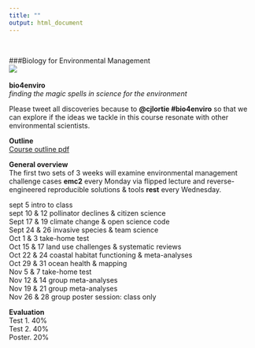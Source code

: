 ```yaml
---
title: ""
output: html_document
---
```

<br>

###Biology for Environmental Management    
![](./hogwarts.jpg)  
<br>
**bio4enviro**  
*finding the magic spells in science for the environment*  

Please tweet all discoveries because to **@cjlortie #bio4enviro** so that we can explore if the ideas we tackle in this course resonate with other environmental scientists.    

**Outline**    
[Course outline pdf](https://github.com/cjlortie/bio4enviro/blob/master/BIOL4265-2018.pdf)  

**General overview**  
The first two sets of 3 weeks will examine environmental management challenge cases **emc2** every Monday via flipped lecture and reverse-engineered reproducible solutions & tools **rest** every Wednesday.  

sept 5 intro to class  
sept 10 & 12	pollinator declines & citizen science    
Sept 17 & 19	climate change & open science code  
Sept 24 & 26	invasive species & team science    
Oct 1 & 3	take-home test  
Oct 15 & 17	land use challenges & systematic reviews    
Oct 22 & 24	coastal habitat functioning & meta-analyses    
Oct 29 & 31	ocean health & mapping    
Nov 5 & 7	take-home test  
Nov 12 & 14	group meta-analyses  
Nov 19 & 21	group meta-analyses  
Nov 26 & 28	group poster session: class only  

**Evaluation**  
Test 1. 40%  
Test 2. 40%  
Poster. 20%  


